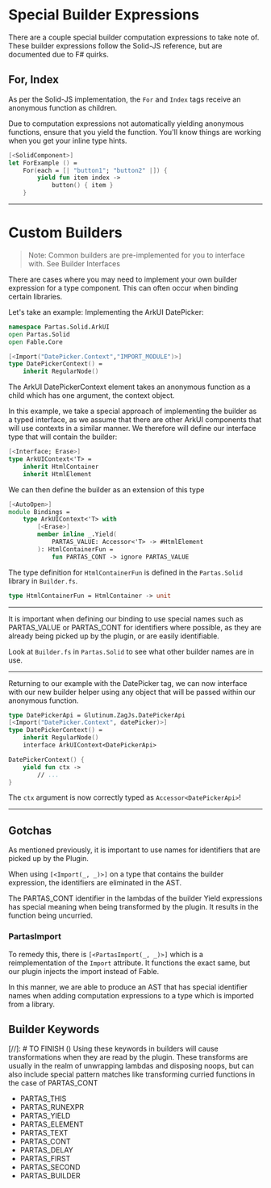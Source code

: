 
# Special Builder Expressions

There are a couple special builder computation expressions to take note of. These builder expressions follow the Solid-JS reference, but are documented due to F# quirks.

## For, Index

As per the Solid-JS implementation, the `For` and `Index` tags receive an anonymous function as children.

Due to computation expressions not automatically yielding anonymous functions, ensure that you yield the function. You'll know things are working when you get your inline type hints.

```fsharp
[<SolidComponent>]
let ForExample () =
    For(each = [| "button1"; "button2" |]) {
        yield fun item index ->
            button() { item }
    }
```
<ForExample></ForExample>

---

# Custom Builders

> Note: Common builders are pre-implemented for you to interface with. See Builder Interfaces

There are cases where you may need to implement your own builder expression for a type component. This can often occur when binding certain libraries.

Let's take an example: Implementing the ArkUI DatePicker:

```fsharp
namespace Partas.Solid.ArkUI
open Partas.Solid
open Fable.Core

[<Import("DatePicker.Context","IMPORT_MODULE")>]
type DatePickerContext() =
    inherit RegularNode()
```

The ArkUI DatePickerContext element takes an anonymous function as a child which has one argument, the context object.

In this example, we take a special approach of implementing the builder as a typed interface, as we assume that there are other ArkUI components that will use contexts in a similar manner. We therefore will define our interface type that will contain the builder:

```fsharp
[<Interface; Erase>]
type ArkUIContext<'T> =
    inherit HtmlContainer
    inherit HtmlElement
```

We can then define the builder as an extension of this type

```fsharp "HtmlContainerFun"
[<AutoOpen>]
module Bindings =
    type ArkUIContext<'T> with
        [<Erase>]
        member inline _.Yield(
            PARTAS_VALUE: Accessor<'T> -> #HtmlElement
        ): HtmlContainerFun =
            fun PARTAS_CONT -> ignore PARTAS_VALUE
```

The type definition for `HtmlContainerFun` is defined in the `Partas.Solid` library in `Builder.fs`.

```fsharp title="Builder.fs"
type HtmlContainerFun = HtmlContainer -> unit
```

---

It is important when defining our binding to use special names such as PARTAS_VALUE or PARTAS_CONT for identifiers where possible, as they are already being picked up by the plugin, or are easily identifiable.

Look at `Builder.fs` in `Partas.Solid` to see what other builder names are in use.

---

Returning to our example with the DatePicker tag, we can now interface with our new builder helper using any object that will be passed within our anonymous function.

```fsharp
type DatePickerApi = Glutinum.ZagJs.DatePickerApi
[<Import("DatePicker.Context", datePicker)>]
type DatePickerContext() =
    inherit RegularNode()
    interface ArkUIContext<DatePickerApi>
```

```fsharp title="Example Usage"
DatePickerContext() {
    yield fun ctx ->
        // ...
}
```

The `ctx` argument is now correctly typed as `Accessor<DatePickerApi>`!

---

## Gotchas

As mentioned previously, it is important to use names for identifiers that are picked up by the Plugin.

When using `[<Import(_, _)>]` on a type that contains the builder expression, the identifiers are eliminated in the AST.

The PARTAS_CONT identifier in the lambdas of the builder Yield expressions has special meaning when being transformed by the plugin. It results in the function being uncurried.

### PartasImport

To remedy this, there is `[<PartasImport(_, _)>]` which is a reimplementation of the `Import` attribute. It functions the exact same, but our plugin injects the import instead of Fable.

In this manner, we are able to produce an AST that has special identifier names when adding computation expressions to a type which is imported from a library.

## Builder Keywords

[//]: # TO FINISH ()
Using these keywords in builders will cause transformations when they are read by the plugin. These transforms are usually in the realm of unwrapping lambdas and disposing
noops, but can also include special pattern matches like transforming curried functions in the case of PARTAS_CONT

- PARTAS_THIS
- PARTAS_RUNEXPR
- PARTAS_YIELD
- PARTAS_ELEMENT
- PARTAS_TEXT
- PARTAS_CONT
- PARTAS_DELAY
- PARTAS_FIRST
- PARTAS_SECOND
- PARTAS_BUILDER